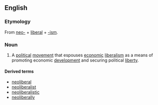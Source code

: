 ==English==
===Etymology===
From [[neo-]] + [[liberal]] + [[-ism]].

===Noun===
{{wikipedia}}
{{en-noun|-}}
# A [[political]] [[movement]] that espouses [[economic]] [[liberalism]] as a means of promoting economic [[development]] and securing political [[liberty]].

====Derived terms====
*[[neoliberal]]
*[[neoliberalist]]
*[[neoliberalistic]]
*[[neoliberally]]